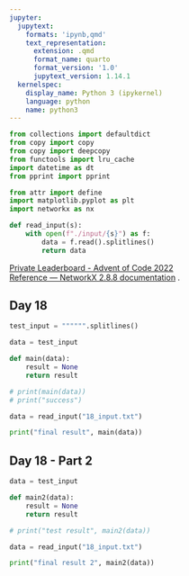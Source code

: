 ```yaml
---
jupyter:
  jupytext:
    formats: 'ipynb,qmd'
    text_representation:
      extension: .qmd
      format_name: quarto
      format_version: '1.0'
      jupytext_version: 1.14.1
  kernelspec:
    display_name: Python 3 (ipykernel)
    language: python
    name: python3
---
```


```python
from collections import defaultdict
from copy import copy
from copy import deepcopy
from functools import lru_cache
import datetime as dt
from pprint import pprint

from attr import define
import matplotlib.pyplot as plt
import networkx as nx

def read_input(s):
    with open(f"./input/{s}") as f:
        data = f.read().splitlines()
        return data
```
[Private Leaderboard - Advent of Code 2022](https://adventofcode.com/2022/leaderboard/private/view/190395)  
[Reference — NetworkX 2.8.8 documentation](https://networkx.org/documentation/stable/reference/index.html) . 



## Day 18

```python
test_input = """""".splitlines()

data = test_input

def main(data):
    result = None
    return result

# print(main(data))
# print("success")
```

```python
data = read_input("18_input.txt")

print("final result", main(data))
```

## Day 18 - Part 2

```python

data = test_input

def main2(data):
    result = None
    return result

# print("test result", main2(data))

```
```python
data = read_input("18_input.txt")

print("final result 2", main2(data))
```
